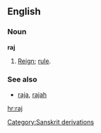 ==English==
===Noun===
'''raj'''

#[[Reign]]; [[rule]].

===See also===
*[[raja]], [[rajah]]<!-- derived or related? -->

[[hr:raj]]
[[Category:Sanskrit derivations]]